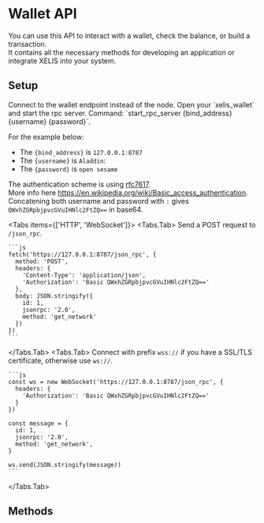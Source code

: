 


# Wallet API

You can use this API to interact with a wallet, check the balance, or build a transaction.  
It contains all the necessary methods for developing an application or integrate XELIS into your system.  

## Setup

<Callout type="warning">
  Connect to the wallet endpoint instead of the node.
</Callout>

<Callout type="info">
  Open your `xelis_wallet` and start the rpc server.    
  Command: `start_rpc_server {bind_address} {username} {password}`.
</Callout>

For the example below:

  - The `{bind_address}` is `127.0.0.1:8787`
  - The `{username}` is `Aladdin`:
  - The `{password}` is `open sesame`

The authentication scheme is using [rfc7617](https://datatracker.ietf.org/doc/html/rfc7617).  
More info here https://en.wikipedia.org/wiki/Basic_access_authentication.  
Concatening both username and password with `:` gives `QWxhZGRpbjpvcGVuIHNlc2FtZQ==` in base64.  

<Tabs items={['HTTP', 'WebSocket']}>
  <Tabs.Tab>
    Send a POST request to `/json_rpc`.

    ```js
    fetch('https://127.0.0.1:8787/json_rpc', {
      method: 'POST',
      headers: {
        'Content-Type': 'application/json',
        'Authorization': 'Basic QWxhZGRpbjpvcGVuIHNlc2FtZQ=='
      },
      body: JSON.stringify({
        id: 1,
        jsonrpc: '2.0',
        method: 'get_network'
      })
    })
    ```
  </Tabs.Tab>
  <Tabs.Tab>
    Connect with prefix `wss://` if you have a SSL/TLS certificate, otherwise use `ws://`.

    ```js
    const ws = new WebSocket('https://127.0.0.1:8787/json_rpc', {
      headers: {
        'Authorization': 'Basic QWxhZGRpbjpvcGVuIHNlc2FtZQ=='
      }
    })

    const message = {
      id: 1,
      jsonrpc: '2.0',
      method: 'get_network',
    }

    ws.send(JSON.stringify(message))
    ```
  </Tabs.Tab>
</Tabs>

## Methods

<GetVersion />
<GetNetwork />
<GetNonce />
<GetTopoheight />
<GetAddress />
<SplitAddress />
<Rescan />
<GetBalance />
<GetTrackedAssets />
<GetAssetPrecision />
<GetTransaction />
<BuildTransaction />
<ListTransaction />
<IsOnline />
<EstimateFee />
